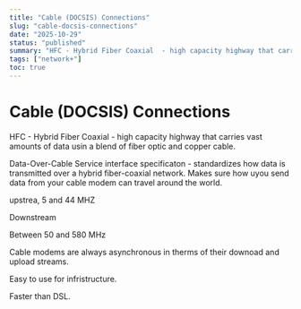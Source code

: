 ```yaml
---
title: "Cable (DOCSIS) Connections"
slug: "cable-docsis-connections"
date: "2025-10-29"
status: "published"
summary: "HFC - Hybrid Fiber Coaxial  - high capacity highway that carries vast amounts of data usin a blend of fiber optic and copper cable."
tags: ["network+"]
toc: true
---
```


# Cable (DOCSIS) Connections

HFC - Hybrid Fiber Coaxial  - high capacity highway that carries vast amounts of data usin a blend of fiber optic and copper cable. 

Data-Over-Cable Service interface specificaton - standardizes how data is transmitted over a hybrid fiber-coaxial network.  Makes sure how uyou send data from your cable modem can travel around the world. 

upstrea, 5 and 44 MHZ 

Downstream 

Between 50 and 580 MHz 

Cable modems are always asynchronous in therms of their downoad and upload streams. 

Easy to use for infristructure. 

Faster than DSL.